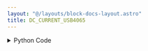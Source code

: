```yaml
---
layout: "@/layouts/block-docs-layout.astro"
title: DC_CURRENT_USB4065
---
```



<PythonDocsDisplay docstring={docstring} />

<details>
<summary>Python Code</summary>
```python
from flojoy import flojoy, DataContainer, Scalar
from flojoy.connection_manager import DeviceConnectionManager
from typing import Optional, Literal
import nidmm


@flojoy(deps={"nidmm": "1.4.6"})
def DC_CURRENT_USB4065(
    NI_address: str = "Dev1",
    digits: Literal["4.5", "5.5", "6.5"] = "5.5",
    current_limit: Literal["0.01", "0.1", "1", "3"] = "3",
    default: Optional[DataContainer] = None,
) -> Scalar:
    """The DC_CURRENT_USB4065 node reads the DC current from a USB-4065.

    The USB-4065 is a NI (National Instruments) multimeter. It is possible that
    the node will work with other NI DMMs (digital multimeters) such as the
    4070 and 4080 series.

    This instrument will likely only be compatible with Windows systems due to
    NI driver availablity. To use the instrument you must install the runtime:

    https://www.ni.com/en/support/downloads/drivers/download.ni-dmm.html

    You must also find the address/resource name for the instrument. You can
    find this using the NI MAX programming which can be downloaded when
    installing the drivers.

    Parameters
    ----------
    NI_address: str
        The NI instrument address for the instrument (e.g. 'Dev0', 'Dev1').
    digits: str
        The accuracy of the reading in digits. Lower values are faster.
    current_limit: str
        The maximum current to allow, in Amps.

    Returns
    -------
    DataContainer
        Scalar: The DC current reading.
    """

    connection = DeviceConnectionManager.get_connection(NI_address)
    session = connection.get_handle()

    session.configure_measurement_digits(
        nidmm.Function.DC_CURRENT,
        range=float(current_limit),
        resolution_digits=float(digits),
    )

    reading = session.read()

    return Scalar(c=reading)

```
[Find this Flojoy Block on GitHub](https://github.com/flojoy-ai/blocks/blob/main/blocks/IO/INSTRUMENTS/MULTIMETERS/NI/USB_4065/BASIC/DC_CURRENT_USB4065/DC_CURRENT_USB4065.py)
</details>

## Example

<AppDisplay app={app} blockName="DC_CURRENT_USB4065" client:visible />
